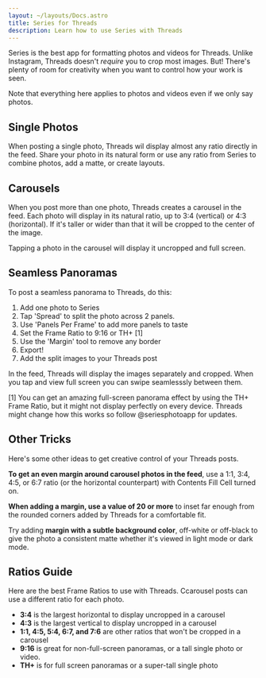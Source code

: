 ```yaml
---
layout: ~/layouts/Docs.astro
title: Series for Threads
description: Learn how to use Series with Threads
---
```



Series is the best app for formatting photos and videos for Threads. Unlike Instagram, Threads doesn't *require* you to crop most images. But! There's plenty of room for creativity when you want to control how your work is seen.

Note that everything here applies to photos and videos even if we only say photos.


## Single Photos

When posting a single photo, Threads wil display almost any ratio directly in the feed. Share your photo in its natural form or use any ratio from Series to combine photos, add a matte, or create layouts.

<DocImage src="threads-01" />

## Carousels

When you post more than one photo, Threads creates a carousel in the feed. Each photo will display in its natural ratio, up to 3:4 (vertical) or 4:3 (horizontal). If it's taller or wider than that it will be cropped to the center of the image. 

Tapping a photo in the carousel will display it uncropped and full screen.

<DocImage src="threads-02" />


## Seamless Panoramas

To post a seamless panorama to Threads, do this:

1. Add one photo to Series
2. Tap 'Spread' to split the photo across 2 panels. 
3. Use 'Panels Per Frame' to add more panels to taste
4. Set the Frame Ratio to 9:16 or TH+ [1]
5. Use the 'Margin' tool to remove any border
6. Export!
7. Add the split images to your Threads post

In the feed, Threads will display the images separately and cropped. When you tap and view full screen you can swipe seamlesssly between them.

<DocImage src="threads-03" />

[1] You can get an amazing full-screen panorama effect by using the TH+ Frame Ratio, but it might not display perfectly on every device. Threads might change how this works so follow @seriesphotoapp for updates.


## Other Tricks

Here's some other ideas to get creative control of your Threads posts.

__To get an even margin around carousel photos in the feed__, use a 1:1, 3:4, 4:5, or 6:7 ratio (or the horizontal counterpart) with Contents Fill Cell turned on.

__When adding a margin, use a value of 20 or more__ to inset far enough from the rounded corners added by Threads for a comfortable fit.

Try adding __margin with a subtle background color__, off-white or off-black to give the photo a consistent matte whether it's viewed in light mode or dark mode.

## Ratios Guide

Here are the best Frame Ratios to use with Threads. Ccarousel posts can use a different ratio for each photo.

* __3:4__ is the largest horizontal to display uncropped in a carousel
* __4:3__ is the largest vertical to display uncropped in a carousel
* __1:1, 4:5, 5:4, 6:7, and 7:6__ are other ratios that won't be cropped in a carousel
* __9:16__ is great for non-full-screen panoramas, or a tall single photo or video.
* __TH+__ is for full screen panoramas or a super-tall single photo

